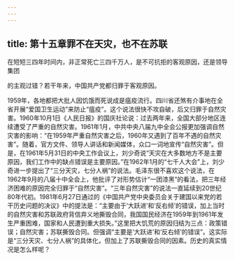 ```yaml
---
---
---
```

title: 第十五章罪不在天灾，也不在苏联
---



在短短三四年时间内，非正常死亡三四千万人，是不可抗拒的客观原因，还是领导集团

的主观过错？若干年来，中国共产党都归罪于客观原因。

1959年，各地都把大批人因饥饿而死说成是瘟疫流行。四川省还煞有介事地在全省开展“爱国卫生运动”来防止“瘟疫”。这个说法很快不攻自破，后又归罪于自然灾害。1960年10月1日《人民日报》的国庆社论说：过去两年来，全国大部分地区连续遭受了严重的自然灾害。1961年1月，中共中央八届九中全会公报更加强调自然灾害的影响：“在1959年严重自然灾害之后，1960年又遇到了百年不遇的自然灾害”。随着，官方文件、领导人讲话和新闻媒体，众口一词地宣传“自然灾害”。但是，在1961年5月31日的中央工作会议上，刘少奇说“天灾在大多数地方不是主要原因，我们工作中的缺点错误是主要原因。”在1962年1月的“七千人大会”上，刘少奇进一步提出了“三分天灾，七分人祸”的说法。毛泽东很不喜欢这个说法，在1962年9月的八届十中全会上，他批评了对形势估计“一团漆黑”的看法，把三年经济困难的原因完全归罪于“自然灾害”。“三年自然灾害”的说法一直延续到20世纪80年代初。1981年6月27日通过的《中国共产党中央委员会关于建国以来党的若干历史问题的决议》中的提法是：“主要由于‘大跃进’和‘反右倾’的错误，加上当时的自然灾害和苏联政府背信弃义地撕毁合同，我国国民经济在1959年到1961年发生严重困难，国家和人民遭到重大损失。”这里把大饥荒的原因归结为三点：政策错误；自然灾害；苏联撕毁合同。但强调“主要是‘大跃进’和‘反右倾’的错误”。这实际是“三分天灾、七分人祸”的具体化，但加上了苏联撕毁合同的因素。历史的真实情况是怎么样呢？